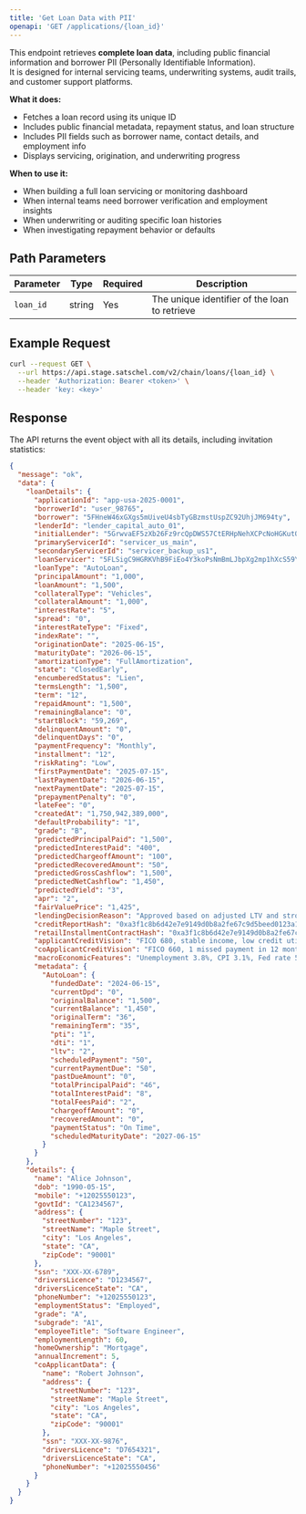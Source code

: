 ```yaml
---
title: 'Get Loan Data with PII'
openapi: 'GET /applications/{loan_id}'
---
```


This endpoint retrieves **complete loan data**, including public financial information and borrower PII (Personally Identifiable Information).  
It is designed for internal servicing teams, underwriting systems, audit trails, and customer support platforms.

**What it does:**
- Fetches a loan record using its unique ID
- Includes public financial metadata, repayment status, and loan structure
- Includes PII fields such as borrower name, contact details, and employment info
- Displays servicing, origination, and underwriting progress

**When to use it:**
- When building a full loan servicing or monitoring dashboard
- When internal teams need borrower verification and employment insights
- When underwriting or auditing specific loan histories
- When investigating repayment behavior or defaults

## Path Parameters

| Parameter | Type | Required | Description |
|-----------|------|----------|-------------|
| `loan_id` | string | Yes | The unique identifier of the loan to retrieve |

## Example Request

```bash
curl --request GET \
  --url https://api.stage.satschel.com/v2/chain/loans/{loan_id} \
  --header 'Authorization: Bearer <token>' \
  --header 'key: <key>'
```

## Response

The API returns the event object with all its details, including invitation statistics:

```json
{
  "message": "ok",
  "data": {
    "loanDetails": {
      "applicationId": "app-usa-2025-0001",
      "borrowerId": "user_98765",
      "borrower": "5FHneW46xGXgs5mUiveU4sbTyGBzmstUspZC92UhjJM694ty",
      "lenderId": "lender_capital_auto_01",
      "initialLender": "5GrwvaEF5zXb26Fz9rcQpDWS57CtERHpNehXCPcNoHGKutQY",
      "primaryServicerId": "servicer_us_main",
      "secondaryServicerId": "servicer_backup_us1",
      "loanServicer": "5FLSigC9HGRKVhB9FiEo4Y3koPsNmBmLJbpXg2mp1hXcS59Y",
      "loanType": "AutoLoan",
      "principalAmount": "1,000",
      "loanAmount": "1,500",
      "collateralType": "Vehicles",
      "collateralAmount": "1,000",
      "interestRate": "5",
      "spread": "0",
      "interestRateType": "Fixed",
      "indexRate": "",
      "originationDate": "2025-06-15",
      "maturityDate": "2026-06-15",
      "amortizationType": "FullAmortization",
      "state": "ClosedEarly",
      "encumberedStatus": "Lien",
      "termsLength": "1,500",
      "term": "12",
      "repaidAmount": "1,500",
      "remainingBalance": "0",
      "startBlock": "59,269",
      "delinquentAmount": "0",
      "delinquentDays": "0",
      "paymentFrequency": "Monthly",
      "installment": "12",
      "riskRating": "Low",
      "firstPaymentDate": "2025-07-15",
      "lastPaymentDate": "2026-06-15",
      "nextPaymentDate": "2025-07-15",
      "prepaymentPenalty": "0",
      "lateFee": "0",
      "createdAt": "1,750,942,389,000",
      "defaultProbability": "1",
      "grade": "B",
      "predictedPrincipalPaid": "1,500",
      "predictedInterestPaid": "400",
      "predictedChargeoffAmount": "100",
      "predictedRecoveredAmount": "50",
      "predictedGrossCashflow": "1,500",
      "predictedNetCashflow": "1,450",
      "predictedYield": "3",
      "apr": "2",
      "fairValuePrice": "1,425",
      "lendingDecisionReason": "Approved based on adjusted LTV and strong employment history",
      "creditReportHash": "0xa3f1c8b6d42e7e9149d0b8a2fe67c9d5beed0123a1c4e7f89b23d6a5f9e4bc10",
      "retailInstallmentContractHash": "0xa3f1c8b6d42e7e9149d0b8a2fe67c9d5beed0123a1c4e7f89b23d6a5f9e4bc10",
      "applicantCreditVision": "FICO 680, stable income, low credit utilization",
      "coApplicantCreditVision": "FICO 660, 1 missed payment in 12 months",
      "macroEconomicFeatures": "Unemployment 3.8%, CPI 3.1%, Fed rate 5.25%",
      "metadata": {
        "AutoLoan": {
          "fundedDate": "2024-06-15",
          "currentDpd": "0",
          "originalBalance": "1,500",
          "currentBalance": "1,450",
          "originalTerm": "36",
          "remainingTerm": "35",
          "pti": "1",
          "dti": "1",
          "ltv": "2",
          "scheduledPayment": "50",
          "currentPaymentDue": "50",
          "pastDueAmount": "0",
          "totalPrincipalPaid": "46",
          "totalInterestPaid": "8",
          "totalFeesPaid": "2",
          "chargeoffAmount": "0",
          "recoveredAmount": "0",
          "paymentStatus": "On Time",
          "scheduledMaturityDate": "2027-06-15"
        }
      }
    },
    "details": {
      "name": "Alice Johnson",
      "dob": "1990-05-15",
      "mobile": "+12025550123",
      "govtId": "CA1234567",
      "address": {
        "streetNumber": "123",
        "streetName": "Maple Street",
        "city": "Los Angeles",
        "state": "CA",
        "zipCode": "90001"
      },
      "ssn": "XXX-XX-6789",
      "driversLicence": "D1234567",
      "driversLicenceState": "CA",
      "phoneNumber": "+12025550123",
      "employmentStatus": "Employed",
      "grade": "A",
      "subgrade": "A1",
      "employeeTitle": "Software Engineer",
      "employmentLength": 60,
      "homeOwnership": "Mortgage",
      "annualIncrement": 5,
      "coApplicantData": {
        "name": "Robert Johnson",
        "address": {
          "streetNumber": "123",
          "streetName": "Maple Street",
          "city": "Los Angeles",
          "state": "CA",
          "zipCode": "90001"
        },
        "ssn": "XXX-XX-9876",
        "driversLicence": "D7654321",
        "driversLicenceState": "CA",
        "phoneNumber": "+12025550456"
      }
    }
  }
}

```

